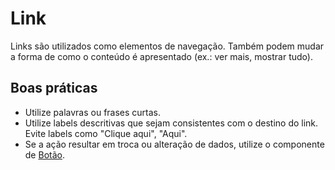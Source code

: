 
# Link

Links são utilizados como elementos de navegação. Também podem mudar a forma de como o conteúdo é apresentado (ex.: ver mais, mostrar tudo).

## Boas práticas

- Utilize palavras ou frases curtas.
- Utilize labels descritivas que sejam consistentes com o destino do link. Evite labels como "Clique aqui", "Aqui".
- Se a ação resultar em troca ou alteração de dados, utilize o componente de [Botão](/components/button).

<Demo src='pages/components/link/Link' />
